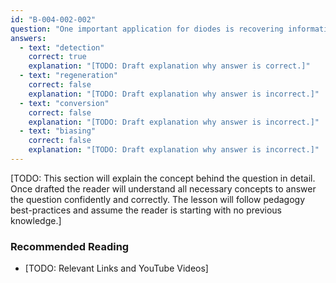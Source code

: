```yaml
---
id: "B-004-002-002"
question: "One important application for diodes is recovering information from transmitted signals. This is referred to as:"
answers:
  - text: "detection"
    correct: true
    explanation: "[TODO: Draft explanation why answer is correct.]"
  - text: "regeneration"
    correct: false
    explanation: "[TODO: Draft explanation why answer is incorrect.]"
  - text: "conversion"
    correct: false
    explanation: "[TODO: Draft explanation why answer is incorrect.]"
  - text: "biasing"
    correct: false
    explanation: "[TODO: Draft explanation why answer is incorrect.]"
---
```


[TODO: This section will explain the concept behind the question in detail. Once drafted the reader will understand all necessary concepts to answer the question confidently and correctly. The lesson will follow pedagogy best-practices and assume the reader is starting with no previous knowledge.]

### Recommended Reading

- [TODO: Relevant Links and YouTube Videos]
